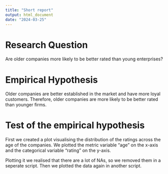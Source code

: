 ```yaml
---
title: "Short report"
output: html_document
date: "2024-03-25"
---
```


# Research Question

Are older companies more likely to be better rated than young enterprises?

# Empirical Hypothesis

Older companies are better established in the market and have more loyal customers. Therefore, older companies are more likely to be better rated than younger firms.

# Test of the empirical hypothesis

First we created a plot visualising the distribution of the ratings across the age of the companies.
We plotted the metric variable "age" on the x-axis and the categorical variable "rating" on the y-axis.

Plotting it we realised that there are a lot of NAs, so we removed them in a seperate script. Then we plotted the data again in another script.
